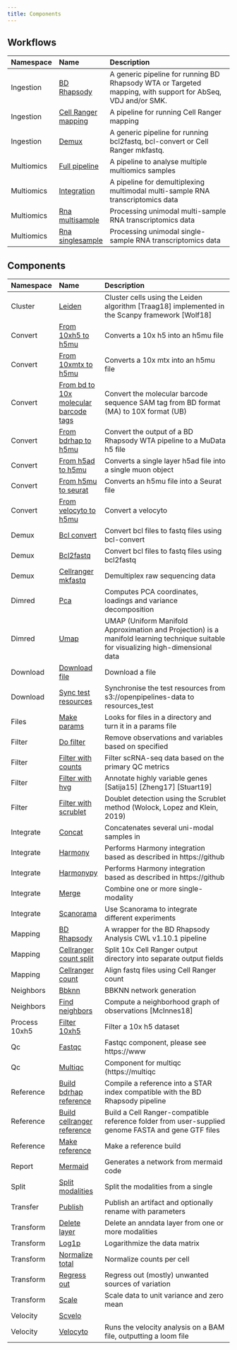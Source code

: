 ```yaml
---
title: Components
---
```


## Workflows

:::{.column-body-outset}
|Namespace  |Name                |Description                                                                                                 |
|:----------|:-------------------|:-----------------------------------------------------------------------------------------------------------|
|Ingestion  |[BD Rhapsody](workflow_ingestion_bd_rhapsody.qmd)|A generic pipeline for running BD Rhapsody WTA or Targeted mapping, with support for AbSeq, VDJ and/or SMK. |
|Ingestion  |[Cell Ranger mapping](workflow_ingestion_cellranger_mapping.qmd)|A pipeline for running Cell Ranger mapping                                                                  |
|Ingestion  |[Demux](workflow_ingestion_demux.qmd)|A generic pipeline for running bcl2fastq, bcl-convert or Cell Ranger mkfastq.                               |
|Multiomics |[Full pipeline](workflow_multiomics_full_pipeline.qmd)|A pipeline to analyse multiple multiomics samples                                                           |
|Multiomics |[Integration](workflow_multiomics_integration.qmd)|A pipeline for demultiplexing multimodal multi-sample RNA transcriptomics data                              |
|Multiomics |[Rna multisample](workflow_multiomics_rna_multisample.qmd)|Processing unimodal multi-sample RNA transcriptomics data                                                   |
|Multiomics |[Rna singlesample](workflow_multiomics_rna_singlesample.qmd)|Processing unimodal single-sample RNA transcriptomics data                                                  |
:::

## Components

:::{.column-body-outset}
|Namespace     |Name                                  |Description                                                                                                                          |
|:-------------|:-------------------------------------|:------------------------------------------------------------------------------------------------------------------------------------|
|Cluster       |[Leiden](module_cluster_leiden.qmd)   |Cluster cells using the Leiden algorithm [Traag18] implemented in the Scanpy framework [Wolf18]                                      |
|Convert       |[From 10xh5 to h5mu](module_convert_from_10xh5_to_h5mu.qmd)|Converts a 10x h5 into an h5mu file                                                                                                  |
|Convert       |[From 10xmtx to h5mu](module_convert_from_10xmtx_to_h5mu.qmd)|Converts a 10x mtx into an h5mu file                                                                                                 |
|Convert       |[From bd to 10x molecular barcode tags](module_convert_from_bd_to_10x_molecular_barcode_tags.qmd)|Convert the molecular barcode sequence SAM tag from BD format (MA) to 10X format (UB)                                                |
|Convert       |[From bdrhap to h5mu](module_convert_from_bdrhap_to_h5mu.qmd)|Convert the output of a BD Rhapsody WTA pipeline to a MuData h5 file                                                                 |
|Convert       |[From h5ad to h5mu](module_convert_from_h5ad_to_h5mu.qmd)|Converts a single layer h5ad file into a single muon object                                                                          |
|Convert       |[From h5mu to seurat](module_convert_from_h5mu_to_seurat.qmd)|Converts an h5mu file into a Seurat file                                                                                             |
|Convert       |[From velocyto to h5mu](module_convert_from_velocyto_to_h5mu.qmd)|Convert a velocyto                                                                                                                   |
|Demux         |[Bcl convert](module_demux_bcl_convert.qmd)|Convert bcl files to fastq files using bcl-convert                                                                                   |
|Demux         |[Bcl2fastq](module_demux_bcl2fastq.qmd)|Convert bcl files to fastq files using bcl2fastq                                                                                     |
|Demux         |[Cellranger mkfastq](module_demux_cellranger_mkfastq.qmd)|Demultiplex raw sequencing data                                                                                                      |
|Dimred        |[Pca](module_dimred_pca.qmd)          |Computes PCA coordinates, loadings and variance decomposition                                                                        |
|Dimred        |[Umap](module_dimred_umap.qmd)        |UMAP (Uniform Manifold Approximation and Projection) is a manifold learning technique suitable for visualizing high-dimensional data |
|Download      |[Download file](module_download_download_file.qmd)|Download a file                                                                                                                      |
|Download      |[Sync test resources](module_download_sync_test_resources.qmd)|Synchronise the test resources from s3://openpipelines-data to resources_test                                                        |
|Files         |[Make params](module_files_make_params.qmd)|Looks for files in a directory and turn it in a params file                                                                          |
|Filter        |[Do filter](module_filter_do_filter.qmd)|Remove observations and variables based on specified                                                                                 |
|Filter        |[Filter with counts](module_filter_filter_with_counts.qmd)|Filter scRNA-seq data based on the primary QC metrics                                                                                |
|Filter        |[Filter with hvg](module_filter_filter_with_hvg.qmd)|Annotate highly variable genes [Satija15] [Zheng17] [Stuart19]                                                                       |
|Filter        |[Filter with scrublet](module_filter_filter_with_scrublet.qmd)|Doublet detection using the Scrublet method (Wolock, Lopez and Klein, 2019)                                                          |
|Integrate     |[Concat](module_integrate_concat.qmd) |Concatenates several uni-modal samples in                                                                                            |
|Integrate     |[Harmony](module_integrate_harmony.qmd)|Performs Harmony integration based as described in https://github                                                                    |
|Integrate     |[Harmonypy](module_integrate_harmonypy.qmd)|Performs Harmony integration based as described in https://github                                                                    |
|Integrate     |[Merge](module_integrate_merge.qmd)   |Combine one or more single-modality                                                                                                  |
|Integrate     |[Scanorama](module_integrate_scanorama.qmd)|Use Scanorama to integrate different experiments                                                                                     |
|Mapping       |[BD Rhapsody](module_mapping_bd_rhapsody.qmd)|A wrapper for the BD Rhapsody Analysis CWL v1.10.1 pipeline                                                                          |
|Mapping       |[Cellranger count split](module_mapping_cellranger_count_split.qmd)|Split 10x Cell Ranger output directory into separate output fields                                                                   |
|Mapping       |[Cellranger count](module_mapping_cellranger_count.qmd)|Align fastq files using Cell Ranger count                                                                                            |
|Neighbors     |[Bbknn](module_neighbors_bbknn.qmd)   |BBKNN network generation                                                                                                             |
|Neighbors     |[Find neighbors](module_neighbors_find_neighbors.qmd)|Compute a neighborhood graph of observations [McInnes18]                                                                             |
|Process 10xh5 |[Filter 10xh5](module_process_10xh5_filter_10xh5.qmd)|Filter a 10x h5 dataset                                                                                                              |
|Qc            |[Fastqc](module_qc_fastqc.qmd)        |Fastqc component, please see https://www                                                                                             |
|Qc            |[Multiqc](module_qc_multiqc.qmd)      |Component for multiqc (https://multiqc                                                                                               |
|Reference     |[Build bdrhap reference](module_reference_build_bdrhap_reference.qmd)|Compile a reference into a STAR index compatible with the BD Rhapsody pipeline                                                       |
|Reference     |[Build cellranger reference](module_reference_build_cellranger_reference.qmd)|Build a Cell Ranger-compatible reference folder from user-supplied genome FASTA and gene GTF files                                   |
|Reference     |[Make reference](module_reference_make_reference.qmd)|Make a reference build                                                                                                               |
|Report        |[Mermaid](module_report_mermaid.qmd)  |Generates a network from mermaid code                                                                                                |
|Split         |[Split modalities](module_split_split_modalities.qmd)|Split the modalities from a single                                                                                                   |
|Transfer      |[Publish](module_transfer_publish.qmd)|Publish an artifact and optionally rename with parameters                                                                            |
|Transform     |[Delete layer](module_transform_delete_layer.qmd)|Delete an anndata layer from one or more modalities                                                                                  |
|Transform     |[Log1p](module_transform_log1p.qmd)   |Logarithmize the data matrix                                                                                                         |
|Transform     |[Normalize total](module_transform_normalize_total.qmd)|Normalize counts per cell                                                                                                            |
|Transform     |[Regress out](module_transform_regress_out.qmd)|Regress out (mostly) unwanted sources of variation                                                                                   |
|Transform     |[Scale](module_transform_scale.qmd)   |Scale data to unit variance and zero mean                                                                                            |
|Velocity      |[Scvelo](module_velocity_scvelo.qmd)  |                                                                                                                                     |
|Velocity      |[Velocyto](module_velocity_velocyto.qmd)|Runs the velocity analysis on a BAM file, outputting a loom file                                                                     |
:::
